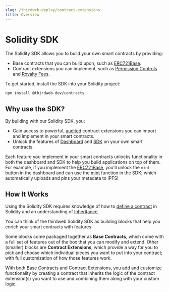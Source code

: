 ```yaml
---
slug: /thirdweb-deploy/contract-extensions
title: Overview
---
```



# Solidity SDK

The Solidity SDK allows you to build your own smart contracts by providing:

- Base contracts that you can build upon, such as [ERC721Base](/contracts-sdk/base-contracts/erc-721/erc721base).
- Contract extensions you can implement, such as [Permission Controls](/contracts-sdk/contract-extensions/permissions) and [Royalty Fees](/contracts-sdk/contract-extensions/royalty).

To get started, install the SDK into your Solidity project:

```bash
npm install @thirdweb-dev/contracts
```

## Why use the SDK?

By building with our Solidity SDK, you:

- Gain access to powerful, [audited](https://gateway.thirdweb.dev/ipfs/QmWfueeKQrggrVQNjWkF4sYJECp56vNnuAXCPVecFFKz2j) contract extensions you can import and implement in your smart contracts.
- Unlock the features of [Dashboard](https://thirdweb.com/dashboard) and [SDK](/building-web3-apps/setting-up-the-sdk) on your own smart contracts.

Each feature you implement in your smart contracts unlocks functionality in both the dashboard and SDK to help you build applications on top of them.
For example, if you implement the [ERC721Base](/contracts-sdk/base-contracts/erc-721/erc721base), you'll unlock the `mint` button in the dashboard and
can use the [mint](/pre-built-contracts/nft-collection#using-the-thirdweb-sdk-1) function in the SDK; which automatically uploads and pins your metadata to IPFS!

<div className="row" style={{marginBottom:24}}>

<div className="col col--12" style={{ marginTop: 8 }}>
  <QuickstartCard
    name="Quick Start - Solidity SDK & thirdweb CLI"
    link="/thirdweb-deploy/contract-extensions/quickstart"
    image="/assets/icons/drop.png"
  />
</div>

</div>

## How It Works

Using the Solidity SDK requires knowledge of how to [define a contract](https://docs.soliditylang.org/en/v0.6.0/contracts.html#creating-contracts) in Solidity and an understanding of [Inheritance](https://docs.soliditylang.org/en/v0.6.0/contracts.html#inheritance).

You can think of the thirdweb Solidity SDK as building blocks that help you enrich your smart contracts with features.

Some blocks come packaged together as **Base Contracts**, which come with a full set of features out of the box that you can modify and extend.
Other (smaller) blocks are **Contract Extensions**, which provide a way for you to pick and choose which individual pieces you want to put into your contract;
with full customization of how those features work.

With both Base Contracts and Contract Extensions, you add and customize functionality by creating a contract that inherits the logic of the contract extension(s) you want to use and combining them along with your custom logic.
